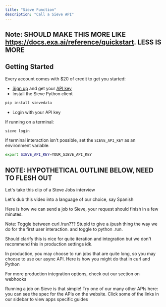 ```yaml
---
title: "Sieve Function"
description: "Call a Sieve API"
---
```


## Note: SHOULD MAKE THIS MORE LIKE https://docs.exa.ai/reference/quickstart. LESS IS MORE

## **Getting Started**

Every account comes with $20 of credit to get you started:

- [Sign up](https://www.sievedata.com/dashboard) and get your [API key](https://www.sievedata.com/dashboard/settings)
- Install the Sieve Python client

```bash
pip install sievedata
```

- Login with your API key

If running on a terminal:

```bash
sieve login
```

If terminal interaction isn't possible, set the `SIEVE_API_KEY` as an environment variable:

```bash
export SIEVE_API_KEY=YOUR_SIEVE_API_KEY
```

## NOTE: HYPOTHETICAL OUTLINE BELOW, NEED TO FLESH OUT

Let's take this clip of a Steve Jobs interview

Let's dub this video into a language of our choice, say Spanish

Here is how we can send a job to Sieve, your request should finish in a few minutes.

Note: Toggle between curl /run??? Stupid to give a /push thing the way we do for the first user interaction.
and toggle to python .run.

Should clarify this is nice for quite iteration and integration but we don't recommend this in production settings idk.

In production, you may choose to run jobs that are quite long, so you may choose to use our async API. Here is how you might do that in curl and Python

For more production integration options, check out our section on webhooks

Running a job on Sieve is that simple! Try one of our many other APIs here: you can see the spec for the APIs on the website. Click some of the links in our sidebar to view apps specific guides
